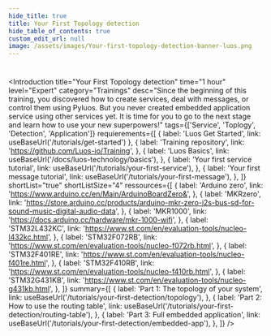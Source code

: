 ```yaml
---
hide_title: true
title: Your First Topology detection
hide_table_of_contents: true
custom_edit_url: null
image: /assets/images/Your-first-topology-detection-banner-luos.png
---
```



#

<Introduction
  title="Your First Topology detection"
  time="1 hour"
  level="Expert"
  category="Trainings"
  desc="Since the beginning of this training, you discovered how to create services, deal with messages, or control them using Pyluos. But you never created embedded application service using other services yet. It is time for you to go to the next stage and learn how to use your new superpowers!"
  tags={['Service', 'Toplogy', 'Detection', 'Application']}
  requierements={[
    { label: 'Luos Get Started', link: useBaseUrl('/tutorials/get-started') },
    {
      label: 'Training repository',
      link: 'https://github.com/Luos-io/Training',
    },
    {
      label: 'Luos Basics',
      link: useBaseUrl('/docs/luos-technology/basics'),
    },
    {
      label: 'Your first service tutorial',
      link: useBaseUrl('/tutorials/your-first-service'),
    },
    {
      label: 'Your first message tutorial',
      link: useBaseUrl('/tutorials/your-first-message'),
    },
  ]}
  shortList="true"
  shortListSize="4"
  ressources={[
    {
      label: 'Arduino zero',
      link: 'https://www.arduino.cc/en/Main/ArduinoBoardZero&',
    },
    {
      label: 'MKRzero',
      link: 'https://store.arduino.cc/products/arduino-mkr-zero-i2s-bus-sd-for-sound-music-digital-audio-data',
    },
    {
      label: 'MKR1000',
      link: 'https://docs.arduino.cc/hardware/mkr-1000-wifi',
    },
    {
      label: 'STM32L432KC',
      link: 'https://www.st.com/en/evaluation-tools/nucleo-l432kc.html',
    },
    {
      label: 'STM32F072RB',
      link: 'https://www.st.com/en/evaluation-tools/nucleo-f072rb.html',
    },
    {
      label: 'STM32F401RE',
      link: 'https://www.st.com/en/evaluation-tools/nucleo-f401re.html',
    },
    {
      label: 'STM32F410RB',
      link: 'https://www.st.com/en/evaluation-tools/nucleo-f410rb.html',
    },
    {
      label: 'STM32G431KB',
      link: 'https://www.st.com/en/evaluation-tools/nucleo-g431kb.html',
    },
  ]}
  summary={[
    {
      label: 'Part 1: The topology of your system',
      link: useBaseUrl('/tutorials/your-first-detection/topology'),
    },
    {
      label: 'Part 2: How to use the routing table',
      link: useBaseUrl('/tutorials/your-first-detection/routing-table'),
    },
    {
      label: 'Part 3: Full embedded application',
      link: useBaseUrl('/tutorials/your-first-detection/embedded-app'),
    },
  ]}
/>
